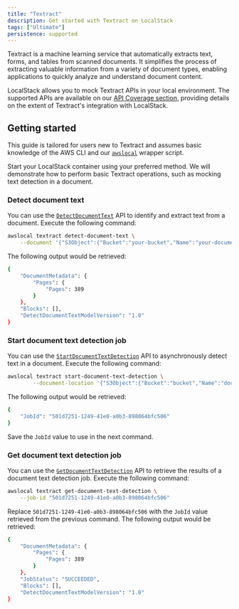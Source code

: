 ```yaml
---
title: "Textract"
description: Get started with Textract on LocalStack
tags: ["Ultimate"]
persistence: supported
---
```



Textract is a machine learning service that automatically extracts text, forms, and tables from scanned documents.
It simplifies the process of extracting valuable information from a variety of document types, enabling applications to quickly analyze and understand document content.

LocalStack allows you to mock Textract APIs in your local environment.
The supported APIs are available on our [API Coverage section](#api-coverage), providing details on the extent of Textract's integration with LocalStack.

## Getting started

This guide is tailored for users new to Textract and assumes basic knowledge of the AWS CLI and our [`awslocal`](https://github.com/localstack/awscli-local) wrapper script.

Start your LocalStack container using your preferred method.
We will demonstrate how to perform basic Textract operations, such as mocking text detection in a document.

### Detect document text

You can use the [`DetectDocumentText`](https://docs.aws.amazon.com/textract/latest/dg/API_DetectDocumentText.html) API to identify and extract text from a document.
Execute the following command:

```bash
awslocal textract detect-document-text \
    --document '{"S3Object":{"Bucket":"your-bucket","Name":"your-document"}}'
```

The following output would be retrieved:

```bash
{
    "DocumentMetadata": {
        "Pages": {
            "Pages": 389
        }
    },
    "Blocks": [],
    "DetectDocumentTextModelVersion": "1.0"
}
```

### Start document text detection job

You can use the [`StartDocumentTextDetection`](https://docs.aws.amazon.com/textract/latest/dg/API_StartDocumentTextDetection.html) API to asynchronously detect text in a document.
Execute the following command:

```bash
awslocal textract start-document-text-detection \
        --document-location '{"S3Object":{"Bucket":"bucket","Name":"document"}}'
```

The following output would be retrieved:

```bash
{
    "JobId": "501d7251-1249-41e0-a0b3-898064bfc506"
}
```

Save the `JobId` value to use in the next command.

### Get document text detection job

You can use the [`GetDocumentTextDetection`](https://docs.aws.amazon.com/textract/latest/dg/API_GetDocumentTextDetection.html) API to retrieve the results of a document text detection job.
Execute the following command:

```bash
awslocal textract get-document-text-detection \
    --job-id "501d7251-1249-41e0-a0b3-898064bfc506"
```

Replace `501d7251-1249-41e0-a0b3-898064bfc506` with the `JobId` value retrieved from the previous command.
The following output would be retrieved:

```bash
{
    "DocumentMetadata": {
        "Pages": {
            "Pages": 389
        }
    },
    "JobStatus": "SUCCEEDED",
    "Blocks": [],
    "DetectDocumentTextModelVersion": "1.0"
}
```

